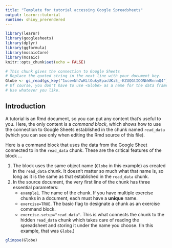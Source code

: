 ```yaml
---
title: "Template for tutorial accessing Google Spreadsheets"
output: learnr::tutorial
runtime: shiny_prerendered
---
```


```r
library(learnr)
library(googlesheets)
library(dplyr)
library(ggformula)
library(mosaicCore)
library(mosaic)
knitr::opts_chunk$set(echo = FALSE)
```

```r
# This chunk gives the connection to Google Sheets
# Replace the quoted string in the next line with your document key.
Globe <- gs_read(gs_key("1ucevNh7wKLtOukyEpacUKi5_-KZUQGtIOONhWRnnnQ4"))
# Of course, you don't have to use <Globe> as a name for the data frame.
# Use whatever you like.
```

## Introduction

A tutorial is an Rmd document, so you can put any content that's useful to you. Here, the only content is a *command block*, which shows how to use the connection to Google Sheets established in the chunk named `read_data` (which you can see only when editing the Rmd source of this file).

Here is a command block that uses the data from the Google Sheet connected to in the `read_data` chunk. These are the critical features of the block ...

1. The block uses the same object name (`Globe` in this example) as created in the `read_data` chunk. It doesn't matter so much what that name is, so long as it is the same as that established in the `read_data` chunk.
2. In the source document, the very first line of the chunk has three essential parameters:
    - `example1`. The name of the chunk. If you have multiple exercise chunks in a document, each must have a **unique** name.
    - `exercise=TRUE`. The basic flag to designate a chunk as an exercise command block.
    - `exercise.setup="read_data"`. This is what connects the chunk to the hidden `read_data` chunk which takes care of reading the spreadsheet and storing it under the name you choose. (In this example, that was `Globe`.)


```r
glimpse(Globe)
```


